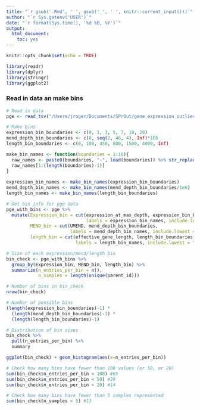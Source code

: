```yaml
---
title: "`r gsub('.Rmd', ' ', gsub('_', ' ', knitr::current_input()))`"
author: "`r Sys.getenv('USER')`"
date: "`r format(Sys.time(), '%d %B, %Y')`"
output:
  html_document:
    toc: yes
---
```


```r

knitr::opts_chunk$set(echo = TRUE)

library(readr)
library(dplyr)
library(stringr)
library(ggplot2)

```

### Read in data an make bins

```r

# Read in data
pge <- read_tsv("/Users/jroger/Documents/SPrOut/gene_expression_outlier_accuracy/accuracy_calculation/data/in/per_gene_expression.tsv.gz")

# Make bins
expression_bin_boundaries <- c(0, 1, 3, 5, 7, 10, 20)
mend_depth_bin_boundaries <- c(0, seq(2, 46, 4), Inf)*1E6
length_bin_boundaries <- c(0, 100, 450, 800, 1500, 4000, Inf)

make_bin_names <- function(boundaries = 1:10){
  raw_names <- paste0(boundaries, "-", lead(boundaries)) %>% str_replace("-Inf", "+")
  raw_names[1:(length(boundaries)-1)]
}
  
expression_bin_names <- make_bin_names(expression_bin_boundaries)
mend_depth_bin_names <- make_bin_names(mend_depth_bin_boundaries/1e6)
length_bin_names <- make_bin_names(length_bin_boundaries)

# Get bin info for pge data
pge_with_bins <- pge %>%
  mutate(Expression_bin = cut(expression_at_max_depth, expression_bin_boundaries,
                              labels = expression_bin_names, include.lowest = TRUE),
         MEND_bin = cut(UMEND, mend_depth_bin_boundaries,
                        labels = mend_depth_bin_names, include.lowest = TRUE),
         length_bin = cut(effective_gene_length, length_bin_boundaries,
                          labels = length_bin_names, include.lowest = TRUE))

# Size of each expression/mend/length bin
bin_check <- pge_with_bins %>%
  group_by(Expression_bin, MEND_bin, length_bin) %>%
  summarize(n_entries_per_bin = n(),
            n_samples = length(unique(parent_id)))

# Number of bins in bin_check
nrow(bin_check)

# Number of possible bins
(length(expression_bin_boundaries)-1) *
  (length(mend_depth_bin_boundaries)-1) *
  (length(length_bin_boundaries)-1)

# Distribution of bin sizes
bin_check %>%
  pull(n_entries_per_bin) %>%
  summary

ggplot(bin_check) + geom_histogram(aes(x=n_entries_per_bin))

# Check how many bins have fewer than 100 values (or 50, or 20)
sum(bin_check$n_entries_per_bin < 100) #65
sum(bin_check$n_entries_per_bin < 50) #39
sum(bin_check$n_entries_per_bin < 20) #14

# Check how many bins have fewer than 5 samples represented
sum(bin_check$n_samples < 5) #13

```